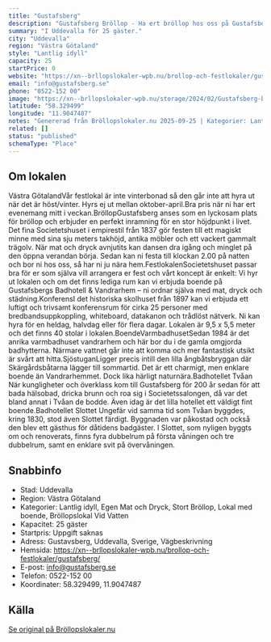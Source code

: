 ```yaml
---
title: "Gustafsberg"
description: "Gustafsberg Bröllop - Ha ert bröllop hos oss på Gustafsberg. Se vår fina Bröllopslokal. Skicka gärna en förfrågan så hjälper vi Er!"
summary: "I Uddevalla för 25 gäster."
city: "Uddevalla"
region: "Västra Götaland"
style: "Lantlig idyll"
capacity: 25
startPrice: 0
website: "https://xn--brllopslokaler-wpb.nu/brollop-och-festlokaler/gustafsberg/"
email: "info@gustafsberg.se"
phone: "0522-152 00"
image: "https://xn--brllopslokaler-wpb.nu/storage/2024/02/Gustafsberg-brollop-uddevalle.webp"
latitude: "58.329499"
longitude: "11.9047487"
notes: "Genererad från Bröllopslokaler.nu 2025-09-25 | Kategorier: Lantlig idyll, Egen Mat och Dryck, Stort Bröllop, Lokal med boende, Bröllopslokal Vid Vatten"
related: []
status: "published"
schemaType: "Place"
---
```


## Om lokalen

Västra GötalandVår festlokal är inte vinterbonad så den går inte att hyra ut när det är höst/vinter. Hyrs ej ut mellan oktober-april.Bra pris när ni har ert evenemang mitt i veckan.BröllopGustafsberg anses som en lyckosam plats för bröllop och erbjuder en perfekt inramning för en stor höjdpunkt i livet. Det fina Societetshuset i empirestil från 1837 gör festen till ett magiskt minne med sina sju meters takhöjd, antika möbler och ett vackert gammalt trägolv. När mat och dryck avnjutits kan dansen dra igång och minglet på den öppna verandan börja. Sedan kan ni festa till klockan 2.00 på natten och bor ni hos oss, så har ni ju nära hem.FestlokalenSocietetshuset passar bra för er som själva vill arrangera er fest och vårt koncept är enkelt: Vi hyr ut lokalen och om det finns lediga rum kan vi erbjuda boende på Gustafsbergs Badhotell & Vandrarhem – ni ordnar själva med mat, dryck och städning.KonferensI det historiska skolhuset från 1897 kan vi erbjuda ett luftigt och trivsamt konferensrum för cirka 25 personer med bredbandsuppkoppling, whiteboard, datakanon och trådlöst nätverk. Ni kan hyra för en heldag, halvdag eller för flera dagar. Lokalen är 9,5 x 5,5 meter och det finns 40 stolar i lokalen.BoendeVarmbadhusetSedan 1984 är det anrika varmbadhuset vandrarhem och här bor du i de gamla omgjorda badhytterna. Närmare vattnet går inte att komma och mer fantastisk utsikt är svårt att hitta.SjöstuganLigger precis intill den lilla ångbåtsbryggan där Skärgårdsbåtarna lägger till sommartid. Det är ett charmigt, men enklare boende än Vandrarhemmet. Dock lika härligt naturnära.Badhotellet Tvåan När kungligheter och överklass kom till Gustafsberg för 200 år sedan för att bada hälsobad, dricka brunn och roa sig i Societetssalongen, då var det bland annat i Tvåan de bodde. Även idag är det lilla hotellet ett väldigt fint boende.Badhotellet Slottet Ungefär vid samma tid som Tvåan byggdes, kring 1830, stod även Slottet färdigt. Byggnaden var påkostad och också den blev ett gästhus för dåtidens badgäster. I Slottet, som nyligen byggts om och renoverats, finns fyra dubbelrum på första våningen och tre dubbelrum, samt en enklare svit på övervåningen.

## Snabbinfo

- Stad: Uddevalla
- Region: Västra Götaland
- Kategorier: Lantlig idyll, Egen Mat och Dryck, Stort Bröllop, Lokal med boende, Bröllopslokal Vid Vatten
- Kapacitet: 25 gäster
- Startpris: Uppgift saknas
- Adress: Gustavsberg, Uddevalla, Sverige, Vägbeskrivning
- Hemsida: https://xn--brllopslokaler-wpb.nu/brollop-och-festlokaler/gustafsberg/
- E-post: info@gustafsberg.se
- Telefon: 0522-152 00
- Koordinater: 58.329499, 11.9047487

## Källa

[Se original på Bröllopslokaler.nu](https://xn--brllopslokaler-wpb.nu/brollop-och-festlokaler/gustafsberg/)
